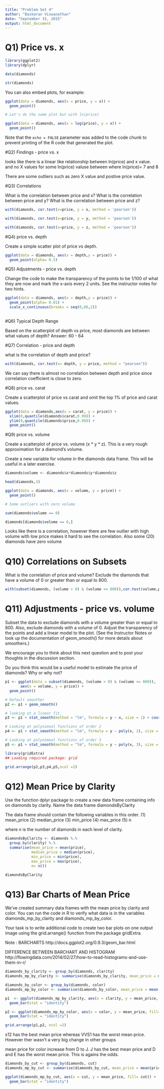 ```yaml
---
title: "Problem Set 4"
author: "Baskaran Viswanathan"
date: "September 15, 2015"
output: html_document
---
```



# Q1) Price vs. x


```r
library(ggplot2)
library(dplyr)

data(diamonds)

str(diamonds)
```

You can also embed plots, for example:

```r
ggplot(data = diamonds, aes(x = price, y = x)) +
  geom_point()

# Let's do the same plot but with ln(price)

ggplot(data = diamonds, aes(x = log(price), y = x)) +
  geom_point()
```

Note that the `echo = FALSE` parameter was added to the code chunk to prevent printing of the R code that generated the plot.

#Q2) Findings - price vs. x


looks like there is a linear like relationship between ln(price) and x value. and no X values for some ln(price) valuse between where ln(price)= 7 and 8

There are some outliers such as zero X value and postive price value.


#Q3) Correlations


What is the correlation between price and x?
What is the correlation between price and y?
What is the correlation between price and z?
```r
with(diamonds, cor.test(x=price, y = x, method = 'pearson'))

with(diamonds, cor.test(x=price, y = y, method = 'pearson'))

with(diamonds, cor.test(x=price, y = z, method = 'pearson'))

```


#Q4) price vs. depth


Create a simple scatter plot of price vs depth.

```r
ggplot(data = diamonds, aes(x = depth,y = price)) +
  geom_point(alpha= 0.5)
```


#Q5) Adjustments - price vs. depth


Change the code to make the transparency of the
points to be 1/100 of what they are now and mark
the x-axis every 2 units. See the instructor notes
for two hints.

```r
ggplot(data = diamonds, aes(x = depth,y = price)) +
  geom_point(alpha= 0.01) +
  scale_x_continuous(breaks = seq(0,80,2))
  
```


#Q6) Typical Depth Range


Based on the scatterplot of depth vs price, most diamonds are between what values of depth? Answer: 60 - 64


#Q7) Correlation - price and depth


what is the correlation of depth and price?

```r

with(diamonds, cor.test(x= depth, y = price, method = "pearson"))

```
We can say there is almost no correlation between depth and price since correlation coefficient is close to zero.


#Q8) price vs. carat


Create a scatterplot of price vs carat
and omit the top 1% of price and carat
values.

```r

ggplot(data = diamonds,aes(x = carat, y = price)) + 
  xlim(0,quantile(diamonds$carat,0.99)) +
  ylim(0,quantile(diamonds$price,0.99)) +
  geom_point()

```


#Q9) price vs. volume


Create a scatterplot of price vs. volume (x * y * z).
This is a very rough approximation for a diamond's volume.

Create a new variable for volume in the diamonds data frame.
This will be useful in a later exercise.

```r

diamonds$volume <- diamonds$x*diamonds$y*diamonds$z

head(diamonds,3)

ggplot(data = diamonds, aes(x = volume, y = price)) +
  geom_point()

# Some outliers with zero volume

sum(diamonds$volume == 0)

diamonds[diamonds$volume == 0,]

``` 
Looks like there is a correlation, however there are few outlier with high volume with low price makes it hard to see the correlation. Also some (20) diamonds have zero volume



# Q10) Correlations on Subsets


What is the correlation of price and volume? Exclude the diamonds that have a volume of 0 or greater than or equal to 800.

```r
with(subset(diamonds, (volume > 0) & (volume <= 800)),cor.test(volume,price))
```


# Q11) Adjustments - price vs. volume


Subset the data to exclude diamonds with a volume
greater than or equal to 800. Also, exclude diamonds
with a volume of 0. Adjust the transparency of the
points and add a linear model to the plot. (See the
Instructor Notes or look up the documentation of
geom_smooth() for more details about smoothers.)

We encourage you to think about this next question and
to post your thoughts in the discussion section.

Do you think this would be a useful model to estimate
the price of diamonds? Why or why not?


```r

p1 <- ggplot(data = subset(diamonds, (volume > 0) & (volume <= 800)),
       aes(x = volume, y = price)) +
  geom_point() 

# Default smoother
p2 <- p1 + geom_smooth()

# looking at a linear fit,
p3 <- p1 + stat_smooth(method = "lm", formula = y ~ x, size = 1) + coord_cartesian(ylim = c(0,20000))

# Looking at polynimoal functions of order 2
p4 <- p1 + stat_smooth(method = "lm", formula = y ~ poly(x, 2), size = 1) + coord_cartesian(ylim = c(0,20000))

# Looking at polynimoal functions of order 3
p5 <- p1 + stat_smooth(method = "lm", formula = y ~ poly(x, 3), size = 1) + coord_cartesian(ylim = c(0,20000))

library(gridExtra)
## Loading required package: grid

grid.arrange(p2,p3,p4,p5,ncol =2)

```

# Q12) Mean Price by Clarity


Use the function dplyr package
to create a new data frame containing
info on diamonds by clarity.
Name the data frame diamondsByClarity

The data frame should contain the following
variables in this order.
     (1) mean_price
     (2) median_price
     (3) min_price
     (4) max_price
     (5) n

where n is the number of diamonds in each
level of clarity.

```r
diamondsByClarity <- diamonds %.%
  group_by(clarity) %.%
  summarise(mean_price = mean(price), 
            median_price = median(price), 
            min_price = min(price), 
            max_price = max(price), 
            n= n())

diamondsByClarity

``` 


# Q13) Bar Charts of Mean Price


We've created summary data frames with the mean price
by clarity and color. You can run the code in R to
verify what data is in the variables diamonds_mp_by_clarity
and diamonds_mp_by_color.

Your task is to write additional code to create two bar plots
on one output image using the grid.arrange() function from the package
gridExtra.

Note : BARCHARTS http://docs.ggplot2.org/0.9.3/geom_bar.html 

DIFFERENCE BETWEEN BARCHART AND HISTOGRAM http://flowingdata.com/2014/02/27/how-to-read-histograms-and-use-them-in-r/


```r
diamonds_by_clarity <- group_by(diamonds, clarity)
diamonds_mp_by_clarity <- summarise(diamonds_by_clarity, mean_price = mean(price))

diamonds_by_color <- group_by(diamonds, color)
diamonds_mp_by_color <- summarise(diamonds_by_color, mean_price = mean(price))

p1  <- ggplot(diamonds_mp_by_clarity, aes(x = clarity, y = mean_price, fill= clarity)) +
  geom_bar(stat = "identity")

p2 <- ggplot(diamonds_mp_by_color, aes(x = color, y = mean_price, fill= color)) +
  geom_bar(stat = "identity")

grid.arrange(p1,p2, ncol =2)

``` 

s12 has the best mean price whereas VVS1 has the worst mean price. However ther wasn't a very big change in other groups

mean price for color increase from D to J. J has the best mean price and D and E has the worst mean price. This is agains the odds.


``` r
diamonds_by_cut <- group_by(diamonds, cut)
diamonds_mp_by_cut <- summarise(diamonds_by_cut, mean_price = mean(price))

ggplot(diamonds_mp_by_cut, aes(x = cut, y = mean_price, fill= cut)) +
  geom_bar(stat = "identity")
  
```
